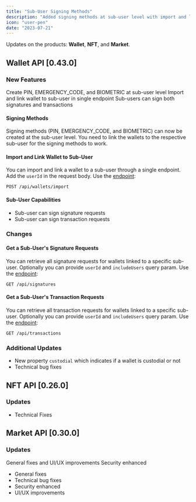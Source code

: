 ```yaml
---
title: "Sub-User Signing Methods"
description: "Added signing methods at sub-user level with import and link capabilities"
icon: "user-pen"
date: "2023-07-21"
---
```


Updates on the products: **Wallet**, **NFT**, and **Market**.

## Wallet API [0.43.0]

### New Features

<CardGroup cols={3}>
  <Card title="Signing Methods" icon="signature">
    Create PIN, EMERGENCY_CODE, and BIOMETRIC at sub-user level
  </Card>
  
  <Card title="Import & Link" icon="link">
    Import and link wallet to sub-user in single endpoint
  </Card>
  
  <Card title="Sub-User Signing" icon="pen-to-square">
    Sub-users can sign both signatures and transactions
  </Card>
</CardGroup>

#### Signing Methods

Signing methods (PIN, EMERGENCY_CODE, and BIOMETRIC) can now be created at the sub-user level. You need to link the wallets to the respective sub-user for the signing methods to work.

#### Import and Link Wallet to Sub-User

You can import and link a wallet to a sub-user through a single endpoint. Add the `userId` in the request body. Use the [endpoint](https://venly.readme.io/reference/importwallet):

```http
POST /api/wallets/import
```

#### Sub-User Capabilities

- Sub-user can sign signature requests
- Sub-user can sign transaction requests

### Changes

#### Get a Sub-User's Signature Requests

You can retrieve all signature requests for wallets linked to a specific sub-user. Optionally you can provide `userId` and `includeUsers` query param. Use the [endpoint](https://venly.readme.io/reference/getusersignaturerequests):

```http
GET /api/signatures
```

#### Get a Sub-User's Transaction Requests

You can retrieve all transaction requests for wallets linked to a specific sub-user. Optionally you can provide `userId` and `includeUsers` query param. Use the [endpoint](https://venly.readme.io/reference/getall_1):

```http
GET /api/transactions
```

### Additional Updates

- New property `custodial` which indicates if a wallet is custodial or not
- Technical bug fixes

## NFT API [0.26.0]

### Updates

- Technical Fixes

## Market API [0.30.0]

### Updates

<CardGroup cols={2}>
  <Card title="Improvements" icon="arrow-up">
    General fixes and UI/UX improvements
  </Card>
  
  <Card title="Security" icon="shield-check">
    Security enhanced
  </Card>
</CardGroup>

- General fixes
- Technical bug fixes
- Security enhanced
- UI/UX improvements
